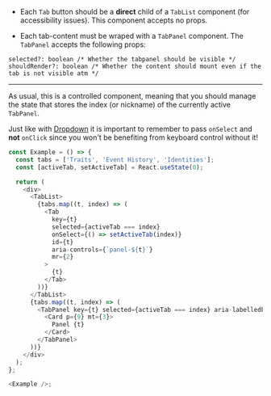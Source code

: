 - Each `Tab` button should be a **direct** child of a `TabList` component (for accessibility issues).
  This component accepts no props.

- Each tab-content must be wraped with a `TabPanel` component. The `TabPanel` accepts the following
  props:

```shell
selected?: boolean /* Whether the tabpanel should be visible */
shouldRender?: boolean /* Whether the content should mount even if the tab is not visible atm */
```

---

As usual, this is a controlled component, meaning that you should manage the state that stores
the index (or nickname) of the currently active `TabPanel`.

Just like with <a href="/#/Dropdown">Dropdown</a> it is important to remember to
pass `onSelect` and **not** `onClick` since you won't be benefiting from keyboard control
without it!

```typescript jsx
const Example = () => {
  const tabs = ['Traits', 'Event History', 'Identities'];
  const [activeTab, setActiveTab] = React.useState(0);

  return (
    <div>
      <TabList>
        {tabs.map((t, index) => (
          <Tab
            key={t}
            selected={activeTab === index}
            onSelect={() => setActiveTab(index)}
            id={t}
            aria-controls={`panel-${t}`}
            mr={2}
          >
            {t}
          </Tab>
        ))}
      </TabList>
      {tabs.map((t, index) => (
        <TabPanel key={t} selected={activeTab === index} aria-labelledby={t}>
          <Card p={9} mt={3}>
            Panel {t}
          </Card>
        </TabPanel>
      ))}
    </div>
  );
};

<Example />;
```
